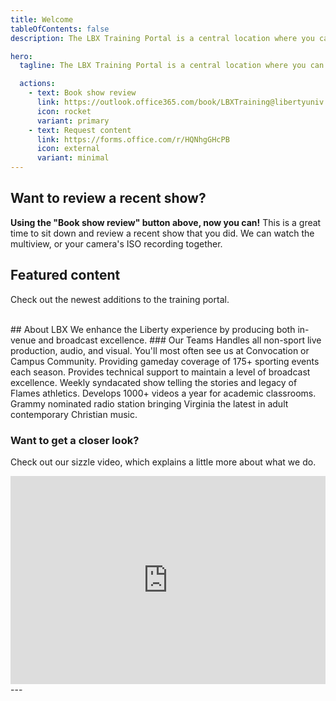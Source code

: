 ```yaml
---
title: Welcome
tableOfContents: false
description: The LBX Training Portal is a central location where you can come to get helpful training information including videos, documents, tutorials, and more.

hero:
  tagline: The LBX Training Portal is a central location where you can access helpful training information including videos, documents, tutorials, and more.

  actions:
    - text: Book show review
      link: https://outlook.office365.com/book/LBXTraining@libertyuniv.onmicrosoft.com/
      icon: rocket
      variant: primary
    - text: Request content
      link: https://forms.office.com/r/HQNhgGHcPB
      icon: external
      variant: minimal
---
```



## Want to review a recent show?
**Using the "Book show review" button above, now you can!** This is a great time to sit down and review a recent show that you did. We can watch the multiview, or your camera's ISO recording together.

## Featured content 
Check out the newest additions to the training portal.
<CardGrid>
  <LinkCard title="Cable Guide" description="An overview of each of the cables we use to help you learn what they are." href="/portal/stage/cable-guide/" />
  <LinkCard title="Intercom Etiquette" description="Everything you need to know about intercom and how we use it." href="/portal/general/intercom-etiquette/" />
  <LinkCard title="Content Operator" description="Running content for show: learn all about it here." href="/portal/video/control-room/content-operator/" />
  <LinkCard title="High Wide" description="While it may seem unimportant, the high wide camera is valuable to the show." href="/portal/video/camera/the-next-level/high-wide" />
</CardGrid>

<br>
## About LBX


<Card title="Our Mission">
  We enhance the Liberty experience by producing both in-venue and broadcast excellence.
  </Card>
### Our Teams
<CardGrid>
<Card title="Campus Production">
  Handles all non-sport live production, audio, and visual. You'll most often see us at Convocation or Campus Community.
</Card>
<Card title="Sports Production">
  Providing gameday coverage of 175+ sporting events each season.
</Card>
<Card title="Broadcast Engineering">
  Provides technical support to maintain a level of broadcast excellence.
</Card>
<Card title="Flames Central">
  Weekly syndacated show telling the stories and legacy of Flames athletics.
</Card>
<Card title="C.A.D. Video">
  Develops 1000+ videos a year for academic classrooms.
</Card>
<Card title="The Journey">
  Grammy nominated radio station bringing Virginia the latest in adult contemporary Christian music.
</Card>
</CardGrid>

### Want to get a closer look?
Check out our sizzle video, which explains a little more about what we do.
<div style="max-width:608px"><div style="position:relative;padding-bottom:66.118421052632%"><iframe id="kmsembed-1_jsi509xz" width="608" height="402" src="https://watch.liberty.edu/embed/secure/iframe/entryId/1_jsi509xz/uiConfId/52537662/st/0" class="kmsembed" allowfullscreen webkitallowfullscreen mozAllowFullScreen allow="autoplay *; fullscreen *; encrypted-media *" referrerPolicy="no-referrer-when-downgrade" sandbox="allow-downloads allow-forms allow-same-origin allow-scripts allow-top-navigation allow-pointer-lock allow-popups allow-modals allow-orientation-lock allow-popups-to-escape-sandbox allow-presentation allow-top-navigation-by-user-activation" frameborder="0" title="LBX Sizzle Reel - 2023" style="position:absolute;top:0;left:0;width:100%;height:100%;border:0"></iframe></div></div>
---
</br>
